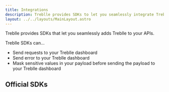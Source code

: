 ```yaml
---
title: Integrations
description: Treblle provides SDKs to let you seamlessly integrate Treblle in your APIs
layout: ../../layouts/MainLayout.astro
---
```



Treblle provides SDKs that let you seamlessly adds Treblle to your APIs.

Treblle SDKs can...

- Send requests to your Treblle dashboard
- Send error to your Treblle dashboard
- Mask sensitive values in your payload before sending the payload to your Treblle dashboard

## Official SDKs

<TreblleIntegrations />
